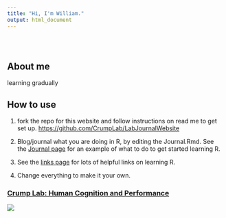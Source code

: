 ```yaml
---
title: "Hi, I'm William."
output: html_document
---
```


```{=html}
<style type="text/css">
.title {
  display: none;
}

#getting-started img {
  margin-right: 10px;
}

</style>
```
<div class="row" style="padding-top: 30px;">

::: col-sm-6
# About me

learning gradually

## How to use

1.  fork the repo for this website and follow instructions on read me to get set up. <https://github.com/CrumpLab/LabJournalWebsite>

2.  Blog/journal what you are doing in R, by editing the Journal.Rmd. See the [Journal page](https://crumplab.github.io/LabJournalWebsite/Journal.html) for an example of what to do to get started learning R.

3.  See the [links page](https://crumplab.github.io/LabJournalWebsite/Links.html) for lots of helpful links on learning R.

4.  Change everything to make it your own.
:::

::: col-sm-6
### [Crump Lab: Human Cognition and Performance](https://crumplab.github.io)

<a href = "https://crumplab.github.io"> ![](images/logo.png) </a>
:::
